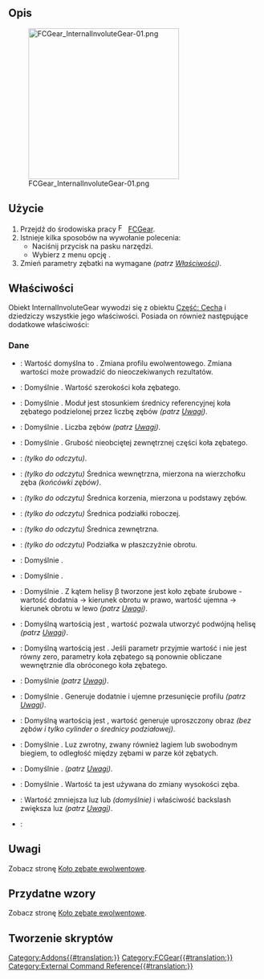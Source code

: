 {{UnfinishedDocu}}
<languages/>

{{Docnav/pl
|[[FCGear_InvoluteGear/pl|Koło zębate ewolwentowe]]
|[[FCGear_InvoluteRack/pl|Listwa zębata ewolwentowa]]
|[[FCGear_Workbench/pl|środowisko pracy FCGear]]
|IconL=FCGear_InvoluteGear.svg
|IconR=FCGear_InvoluteRack.svg
|IconC=FCGear_workbench_icon.svg
}}

{{GuiCommand/pl
|Name=FCGear InternalInvoluteGear
|Name/pl=FCGear: Wewnętrzna zębatka ewolwentowa
|MenuLocation=Gear → Wewnętrzna zębatka ewolwentowa
|Workbenches=[[FCGear_Workbench/pl|FCGear]]
|Version=0.21
|SeeAlso=[[FCGear_InvoluteGear/pl|Koło zębate ewolwentowe]]
}}

<span id="Description"></span>
==Opis==

[[Image:FCGear_InternalInvoluteGear-01.png|300px]]

{{Caption|Wewnętrzne przekładnie ewolwentowe od lewej do prawej: Przekładnia czołowa, przekładnia walcowa, podwójna przekładnia walcowa.}}

<span id="Usage"></span>
==Użycie==

# Przejdź do środowiska pracy [[Image:FCGear_workbench_icon.svg|16px]] [[FCGear_Workbench/pl|FCGear]].
# Istnieje kilka sposobów na wywołanie polecenia:
#* Naciśnij przycisk {{Button|[[File:FCGear_InternalInvoluteGear.svg|16px]] '''Wewnętrzna zębatka ewolwentowa'''}} na pasku narzędzi.
#* Wybierz z menu opcję {{MenuCommand|Gear → [[File:FCGear_InvoluteGear.svg|16px]] Wewnętrzna zębatka ewolwentowa}}.
# Zmień parametry zębatki na wymagane ''(patrz [[#Właściwości|Właściwości]])''.

<span id="Properties"></span>
==Właściwości==

Obiekt InternalInvoluteGear wywodzi się z obiektu [[Part_Feature/pl|Część: Cecha]] i dziedziczy wszystkie jego właściwości. Posiada on również następujące dodatkowe właściwości:

<span id="Data"></span>
===Dane===

{{Properties_Title|Dokładność}}

* {{PropertyData|numpoints|Integer}}: Wartość domyślna to {{value|6}}. Zmiana profilu ewolwentowego. Zmiana wartości może prowadzić do nieoczekiwanych rezultatów.

{{Properties_Title|Podstawowe}}

* {{PropertyData|wysokość|Length}}: Domyślnie {{value|5 mm}}. Wartość szerokości koła zębatego.
* {{PropertyData|moduł|Length}}: Domyślnie {{value|1 mm}}. Moduł jest stosunkiem średnicy referencyjnej koła zębatego podzielonej przez liczbę zębów ''(patrz [[FCGear_InvoluteGear/pl#Uwagi|Uwagi]])''.
* {{PropertyData|zęby|Integer}}: Domyślnie {{value|15}}. Liczba zębów ''(patrz [[FCGear_InvoluteGear/pl#Uwagi|Uwagi]])''.
* {{PropertyData|grubość|Length}}: Domyślnie {{value|5 mm}}. Grubość nieobciętej zewnętrznej części koła zębatego.

{{Properties_Title|Obliczone}}

* {{PropertyData|angular_backlash|Angle}}: ''(tylko do odczytu)''.
* {{PropertyData|da|Length}}: ''(tylko do odczytu)'' Średnica wewnętrzna, mierzona na wierzchołku zęba ''(końcówki zębów)''.
* {{PropertyData|df|Length}}: ''(tylko do odczytu)'' Średnica korzenia, mierzona u podstawy zębów.
* {{PropertyData|dw|Length}}: ''(tylko do odczytu)'' Średnica podziałki roboczej.
* {{PropertyData|outside_diameter|Length}}: ''(tylko do odczytu)'' Średnica zewnętrzna.
* {{PropertyData|transverse_pitch|Length}}: ''(tylko do odczytu)'' Podziałka w płaszczyźnie obrotu.

{{Properties_Title|Zaokrąglenia}}

* {{PropertyData|head_fillet|Float}}: Domyślnie {{value|0 mm}}.
* {{PropertyData|root_fillet|Float}}: Domyślnie {{value|0 mm}}.

{{Properties_Title|Śrubowy}}

* {{PropertyData|beta|Angle}}: Domyślnie {{value|0 °}}. Z kątem helisy β tworzone jest koło zębate śrubowe - wartość dodatnia → kierunek obrotu w prawo, wartość ujemna → kierunek obrotu w lewo ''(patrz [[FCGear_InvoluteGear/pl#Uwagi|Uwagi]])''.
* {{PropertyData|double_helix|Bool}}: Domyślną wartością jest {{False/pl}}, wartość {{True/pl}} pozwala utworzyć podwójną helisę ''(patrz [[FCGear_InvoluteGear/pl#Uwagi|Uwagi]])''.
* {{PropertyData|properties_from_tool|Bool}}: Domyślną wartością jest {{False/pl}}. Jeśli parametr przyjmie wartość {{True/pl}} i {{PropertyData|beta}} nie jest równy zero, parametry koła zębatego są ponownie obliczane wewnętrznie dla obróconego koła zębatego.

{{Properties_Title|Ewolwenta}}

* {{PropertyData|kąt_natarcia|Angle}}: Domyślnie {{Value|20 °}} ''(patrz [[FCGear_InvoluteGear/pl#Uwagi|Uwagi]])''.
* {{PropertyData|przesunięcie|Float}}: Domyślnie {{Value|0}}. Generuje dodatnie i ujemne przesunięcie profilu ''(patrz [[FCGear_InvoluteGear/pl#Uwagi|Uwagi]])''.

{{Properties_Title|Precyzja}}

* {{PropertyData|simple|Bool}}: Domyślną wartością jest {{false/pl}}, wartość {{true/pl}} generuje uproszczony obraz ''(bez zębów i tylko cylinder o średnicy podziałowej)''.

{{Properties_Title|Tolerancja}}

* {{PropertyData|backlash|Length}}: Domyślnie {{Value|0}}. Luz zwrotny, zwany również lagiem lub swobodnym biegiem, to odległość między zębami w parze kół zębatych.
* {{PropertyData|prześwit|Float}}: Domyślnie {{Value|0.25}}. ''(patrz [[FCGear_InvoluteGear/pl#Uwagi|Uwagi]])''.
* {{PropertyData|head|Float}}: Domyślnie {{Value|0}}. Wartość ta jest używana do zmiany wysokości zęba.
* {{PropertyData|reversed_backlash|Bool}}: Wartość {{True/pl}} zmniejsza luz lub {{False/pl}} ''(domyślnie)'' i właściwość backslash  zwiększa luz ''(patrz [[FCGear_InvoluteGear/pl#Uwagi|Uwagi]])''.

{{Properties_Title|Wersja}}

* {{PropertyData|Wersja|String}}:

<span id="Notes"></span>
==Uwagi==

Zobacz stronę [[FCGear_InvoluteGear/pl#Uwagi|Koło zębate ewolwentowe]].

<span id="Useful_formulas"></span>
==Przydatne wzory==

Zobacz stronę [[FCGear_InvoluteGear/pl#Przydatne_wzory|Koło zębate ewolwentowe]].

<span id="Scripting"></span>
==Tworzenie skryptów==


{{Docnav/pl
|[[FCGear_InvoluteGear/pl|Koło zębate ewolwentowe]]
|[[FCGear_InvoluteRack/pl|Listwa zębata ewolwentowa]]
|[[FCGear_Workbench/pl|środowisko pracy FCGear]]
|IconL=FCGear_InvoluteGear.svg
|IconR=FCGear_InvoluteRack.svg
|IconC=FCGear_workbench_icon.svg
}}

[[Category:Addons{{#translation:}}]]
[[Category:FCGear{{#translation:}}]]
[[Category:External Command Reference{{#translation:}}]]